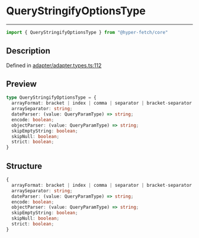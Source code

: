 

# QueryStringifyOptionsType

<div class="api-docs__separator" data-reactroot="">

---

</div><div class="api-docs__import" data-reactroot="">

```ts
import { QueryStringifyOptionsType } from "@hyper-fetch/core"
```

</div><div class="api-docs__section">

## Description

</div><div class="api-docs__description"><span class="api-docs__do-not-parse">



</span></div><p class="api-docs__definition">

Defined in [adapter/adapter.types.ts:112](https://github.com/BetterTyped/hyper-fetch/blob/c3e2c45/packages/core/src/adapter/adapter.types.ts#L112)

</p><div class="api-docs__section">

## Preview

</div><div class="api-docs__preview type">

```ts
type QueryStringifyOptionsType = {
  arrayFormat: bracket | index | comma | separator | bracket-separator | none; 
  arraySeparator: string; 
  dateParser: (value: QueryParamType) => string; 
  encode: boolean; 
  objectParser: (value: QueryParamType) => string; 
  skipEmptyString: boolean; 
  skipNull: boolean; 
  strict: boolean; 
}
```

</div><div class="api-docs__section">

## Structure

</div><div class="api-docs__returns">

```ts
{
  arrayFormat: bracket | index | comma | separator | bracket-separator | none;
  arraySeparator: string;
  dateParser: (value: QueryParamType) => string;
  encode: boolean;
  objectParser: (value: QueryParamType) => string;
  skipEmptyString: boolean;
  skipNull: boolean;
  strict: boolean;
}
```

</div>